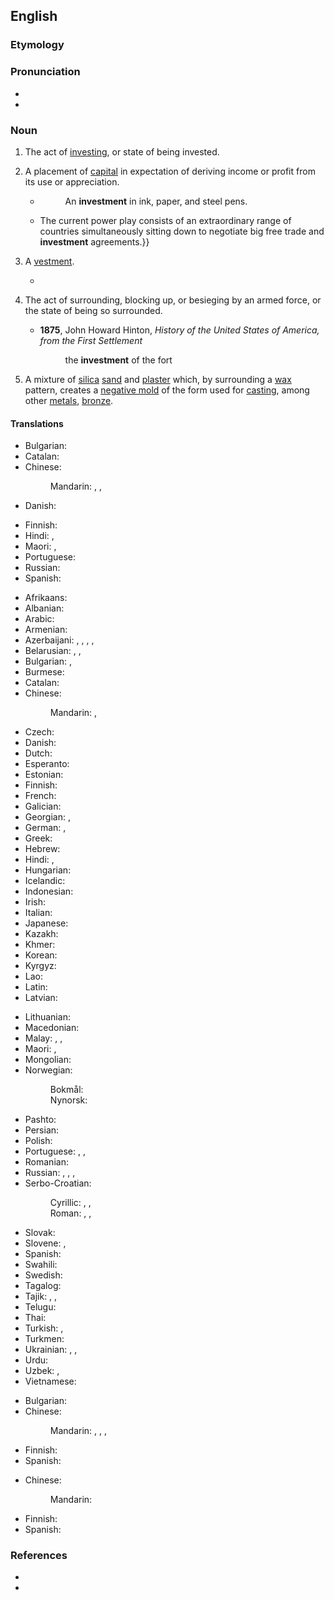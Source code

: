 {{also|Investment}}
==English==
{{wikipedia}}

===Etymology===
{{root|en|ine-pro|*wes-|id=dress}}
{{suffix|en|invest|ment}}

===Pronunciation===
* {{IPA|en|/ɪnˈvɛstmənt/|/ɪnˈvɛsmənt/}}
* {{audio|en|en-us-investment.ogg|Audio (US)}}

===Noun===
{{en-noun|~}}

# The act of [[invest]]ing, or state of being invested.
#:{{ux|en|Giving your children a good education is a wise long-term '''investment'''.}}
# {{lb|en|finance}} A placement of [[capital]] in expectation of deriving income or profit from its use or appreciation.
#: {{ant|en|divestment}}
#* {{RQ:Hawthorne Scarlet Letter}}
#*: An '''investment''' in ink, paper, and steel pens.
#* {{quote-journal|en|date=2013-07-19|author={{w|Timothy Garton Ash}}| volume=189| issue=6| page=18| magazine={{w|The Guardian Weekly}}| title=[http://www.theguardian.com/commentisfree/2013/jul/10/geopolitics-transatlantic-trade-deal Where Dr Pangloss meets Machiavelli]| passage=Hidden behind thickets of acronyms and gorse bushes of detail, a new great game is under way across the globe.{{...}}The current power play consists of an extraordinary range of countries simultaneously sitting down to negotiate big free trade and '''investment''' agreements.}}
# {{lb|en|obsolete}} A [[vestment]].
#* {{RQ:Shakespeare Henry 6-2|act=IV|scene=i|passage=Whose white '''investments''' figure innocence.}}
# {{lb|en|military}} The act of surrounding, blocking up, or besieging by an armed force, or the state of being so surrounded.
#* '''1875''', John Howard Hinton, ''History of the United States of America, from the First Settlement''
#*: the '''investment''' of the fort
# A mixture of [[silica]] [[sand]] and [[plaster]] which, by surrounding a [[wax]] pattern, creates a [[negative mold]] of the form used for [[casting]], among other [[metal]]s, [[bronze]].

====Translations====
{{trans-top|act of investing}}
* Bulgarian: {{t+|bg|инвести́ране|n}}
* Catalan: {{t+|ca|inversió|f}}
* Chinese:
*: Mandarin: {{t+|cmn|投入|tr=tóurù}}, {{t+|cmn|投資}}, {{t+|cmn|投资|tr=tóuzī}}
* Danish: {{t-needed|da}}
{{trans-mid}}
* Finnish: {{t+|fi|sijoittaminen}}
* Hindi: {{t+|hi|निवेश|m}}, {{t|hi|विनिधान|m}}
* Maori: {{t|mi|whakangaonga}}, {{t|mi|whakangaonga moni}}
* Portuguese: {{t+|pt|investimento|m}}
* Russian: {{t+|ru|инвести́рование|n}}
* Spanish: {{t+|es|inversión|f}}
{{trans-bottom}}

{{trans-top|placement of capital in expectation of deriving income or profit from its use}}
* Afrikaans: {{t|af|belegging}}
* Albanian: {{t+|sq|investim|m}}
* Arabic: {{t|ar|اِسْتِثْمَار|m}}
* Armenian: {{t+|hy|ներդրում}}
* Azerbaijani: {{t|az|yatırım}}, {{t|az|qoyuluş}}, {{t|az|kapital qoyuluşu}}, {{t|az|sərmaya qoyuluşu}}, {{t|az|investisiya}}
* Belarusian: {{t|be|інвесты́цыя|f}}, {{t|be|інвэсты́цыя|f}}, {{t|be|уклада́нне|n}}
* Bulgarian: {{t+|bg|вложе́ние|n}}, {{t+|bg|инвести́ция|f}}
* Burmese: {{t+|my|အရင်းအနှီး}}
* Catalan: {{t+|ca|inversió|f}}
* Chinese:
*: Mandarin: {{t+|cmn|投資}}, {{t+|cmn|投资|tr=tóuzī}}
* Czech: {{t+|cs|investice|f}}
* Danish: {{t|da|investering|c}}
* Dutch: {{t+|nl|investering|f}}
* Esperanto: {{t-needed|eo}}
* Estonian: {{t|et|investeering}}
* Finnish: {{t+|fi|sijoitus}}
* French: {{t+|fr|investissement|m}}
* Galician: {{t+|gl|investimento|m}}
* Georgian: {{t|ka|შენატანი}}, {{t|ka|ინვესტიცია}}
* German: {{t+|de|Investition|f}}, {{t+|de|Anlage|f}}
* Greek: {{t+|el|επένδυση|f}}
* Hebrew: {{t+|he|הַשְׁקָעָה|f|tr=hashka'á}}
* Hindi: {{t+|hi|निवेश|m}}, {{t|hi|विनिधान|m}}
* Hungarian: {{t+|hu|befektetés}}
* Icelandic: {{t|is|fjárfesting|f}}
* Indonesian: {{t+|id|investasi}}
* Irish: {{t|ga|fuilleamh|m}}
* Italian: {{t+|it|investimento|m}}
* Japanese: {{t+|ja|投資|tr=とうし, tōshi}}
* Kazakh: {{t|kk|инвестиция}}
* Khmer: {{t|km|វិនិយោគ}}
* Korean: {{t+|ko|투자(投資)}}
* Kyrgyz: {{t|ky|инвестиция}}
* Lao: {{t+|lo|ການລົງທຶນ}}
* Latin: {{t|la|collocātiō|f}}
* Latvian: {{t|lv|investīcija|f}}
{{trans-mid}}
* Lithuanian: {{t|lt|investicija|f}}
* Macedonian: {{t|mk|инвестиција|f}}
* Malay: {{t|ms|pelaburan}}, {{t|ms|investasi}}, {{t|ms|laburan}}
* Maori: {{t|mi|whakangaonga}}, {{t|mi|haumitanga}}
* Mongolian: {{t|mn|хөрөнгө оруулалт}}
* Norwegian:
*: Bokmål: {{t|nb|investering|m|f}}
*: Nynorsk: {{t|nn|investering|f}}
* Pashto: {{t|ps|پانګونه|f|tr=pāngawǝna}}
* Persian: {{t|fa|سرمایه‌گذاری|tr=sarmâye-gozâri}}
* Polish: {{t+|pl|inwestycja|f}}
* Portuguese: {{t+|pt|investimento|m}}, {{t|pt|investimentos|m-p}}, {{t+|pt|aposta|f}}
* Romanian: {{t+|ro|investiție|f}}
* Russian: {{t+|ru|инвести́ция|f}}, {{t+|ru|вклад|m}}, {{t+|ru|вложе́ние|n}}, {{t+|ru|капиталовложе́ние|n}}
* Serbo-Croatian:
*: Cyrillic: {{t|sh|улагање|n}}, {{t|sh|инвести́ција|f}}, {{t|sh|пла̀сма̄н|m}}
*: Roman: {{t+|sh|ulaganje|n}}, {{t+|sh|investícija|f}}, {{t+|sh|plàsmān|m}}
* Slovak: {{t|sk|investícia|f}}
* Slovene: {{t|sl|vlaganje|n}}, {{t|sl|investicija|f}}
* Spanish: {{t+|es|inversión|f}}
* Swahili: {{t+|sw|uwekezaji}}
* Swedish: {{t+|sv|investering|c}}
* Tagalog: {{t|tl|pamumuhunan}}
* Tajik: {{t+|tg|сармоягузорӣ}}, {{t|tg|пулгузорӣ}}, {{t|tg|инвеститсия}}
* Telugu: {{t+|te|పెట్టుబడి}}
* Thai: {{t+|th|การลงทุน}}
* Turkish: {{t+|tr|yatırım}}, {{t+|tr|envestisman}}
* Turkmen: {{t|tk|inwestisiýa}}
* Ukrainian: {{t+|uk|інвести́ція|f}}, {{t+|uk|вне́сок|m}}, {{t|uk|капіталовкла́дення|n}}
* Urdu: {{t|ur|سَرْمایَہ کاری|tr=sarmāya kārī}}
* Uzbek: {{t+|uz|investitsiya}}, {{t|uz|sarmoya kiritish}}
* Vietnamese: {{t+|vi|đầu tư|alt=sự đầu tư}}
{{trans-bottom}}

{{trans-see|vestment}}

{{trans-top|act of surrounding}}
* Bulgarian: {{t+|bg|обсада|f}}
* Chinese:
*: Mandarin: {{t+|cmn|包圍}}, {{t+|cmn|包围|tr=bāowéi}}, {{t+|cmn|封鎖}}, {{t+|cmn|封锁|tr=fēngsuǒ}}
{{trans-mid}}
* Finnish: {{t+|fi|piiritys}}
* Spanish: {{t+|es|cerco|m}}
{{trans-bottom}}

{{trans-top|mixture of silica sand and plaster}}
* Chinese:
*: Mandarin: {{t|cmn|熔模|tr=róngmó}}
{{trans-mid}}
* Finnish: {{t+|fi|keerna}}
* Spanish: {{t-needed|es}}
{{trans-bottom}}

===References===
* {{R:OneLook}}
* {{R:Century 1911}}